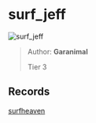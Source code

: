 
# surf_jeff

![surf_jeff](https://raw.githubusercontent.com/Sayt123/SurfMapPics/Maps-and-bonuses/csgo/surf_jeff.jpg)

> Author: **Garanimal**
>
> Tier 3

## Records

[surfheaven](https://surfheaven.eu/map/surf_jeff)
